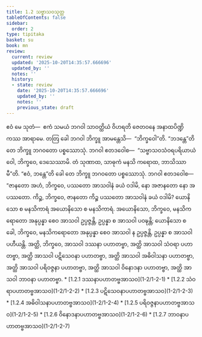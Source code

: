 ```yaml
---
title: 1.2 သဗ္ဗာသဝသုတ္တ
tableOfContents: false
sidebar:
  order: 2
type: tipitaka
basket: su
book: mn
review:
  current: review
  updated: '2025-10-20T14:35:57.666696'
  updated_by: ''
  notes: ''
  history:
  - state: review
    date: '2025-10-20T14:35:57.666696'
    updated_by: ''
    notes: ''
    previous_state: draft
---
```



<DynamicBreadcrumb />


<ReviewStatus review={frontmatter.review} showDetails={true} />

<HypothesisAnnotation frontmatter={frontmatter} />

<Division number="14" book="mn" e="ch" v="24" p="43">

<Paragraph number="51" book="mn">
ဧဝံ မေ သုတံ—  ဧကံ သမယံ ဘဂဝါ သာဝတ္ထိယံ ဝိဟရတိ ဇေတဝနေ အနာထပိဏ္ဍိကဿ အာရာမေ. တတြ ခေါ ဘဂဝါ ဘိက္ခူ အာမန္တေသိ—  “ဘိက္ခဝေါ”တိ. “ဘဒန္တေ”တိ တေ ဘိက္ခူ ဘဂဝတော ပစ္စဿောသုံ. ဘဂဝါ ဧတဒဝေါစ—  “သဗ္ဗာသဝသံဝရပရိယာယံ ဝေါ, ဘိက္ခဝေ, ဒေသေဿာမိ. တံ သုဏာထ, သာဓုကံ မနသိ ကရောထ, ဘာသိဿာမီ”တိ. “ဧဝံ, ဘန္တေ”တိ ခေါ တေ ဘိက္ခူ ဘဂဝတော ပစ္စဿောသုံ. ဘဂဝါ ဧတဒဝေါစ—


</Paragraph>

</Division>
<Division number="15" book="mn" e="ch" v="24" p="47">

<Paragraph number="52" book="mn">
“ဇာနတော အဟံ, ဘိက္ခဝေ, ပဿတော အာသဝါနံ ခယံ ဝဒါမိ, နော အဇာနတော နော အပဿတော. ကိဉ္စ, ဘိက္ခဝေ, ဇာနတော ကိဉ္စ ပဿတော အာသဝါနံ ခယံ ဝဒါမိ? ယောနိသော စ မနသိကာရံ အယောနိသော စ မနသိကာရံ. အယောနိသော, ဘိက္ခဝေ, မနသိကရောတော အနုပ္ပန္နာ စေဝ အာသဝါ ဥပ္ပဇ္ဇန္တိ, ဥပ္ပန္နာ စ အာသဝါ ပဝဍ္ဎန္တိ; ယောနိသော စ ခေါ, ဘိက္ခဝေ, မနသိကရောတော အနုပ္ပန္နာ စေဝ အာသဝါ န ဥပ္ပဇ္ဇန္တိ, ဥပ္ပန္နာ စ အာသဝါ ပဟီယန္တိ.


</Paragraph>

</Division>
<Division number="16" book="mn" e="ch" v="24" p="48">

<Paragraph number="53" book="mn">
အတ္ထိ, ဘိက္ခဝေ, အာသဝါ ဒဿနာ ပဟာတဗ္ဗာ, အတ္ထိ အာသဝါ သံဝရာ ပဟာတဗ္ဗာ, အတ္ထိ အာသဝါ ပဋိသေဝနာ ပဟာတဗ္ဗာ, အတ္ထိ အာသဝါ အဓိဝါသနာ ပဟာတဗ္ဗာ, အတ္ထိ အာသဝါ ပရိဝဇ္ဇနာ ပဟာတဗ္ဗာ, အတ္ထိ အာသဝါ ဝိနောဒနာ ပဟာတဗ္ဗာ, အတ္ထိ အာသဝါ ဘာဝနာ ပဟာတဗ္ဗာ.

</Paragraph>
</Division>

<TableOfContents book="mn" section="1.2">
* [1.2.1 ဒဿနာပဟာတဗ္ဗအာသဝ](1-2/1-2-1)
* [1.2.2 သံဝရာပဟာတဗ္ဗအာသဝ](1-2/1-2-2)
* [1.2.3 ပဋိသေဝနာပဟာတဗ္ဗအာသဝ](1-2/1-2-3)
* [1.2.4 အဓိဝါသနာပဟာတဗ္ဗအာသဝ](1-2/1-2-4)
* [1.2.5 ပရိဝဇ္ဇနာပဟာတဗ္ဗအာသဝ](1-2/1-2-5)
* [1.2.6 ဝိနောဒနာပဟာတဗ္ဗအာသဝ](1-2/1-2-6)
* [1.2.7 ဘာဝနာပဟာတဗ္ဗအာသဝ](1-2/1-2-7)
</TableOfContents>